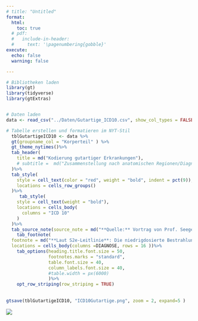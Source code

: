 ```yaml
---
# title: "Untitled"
format: 
  html: 
    toc: true
  # pdf:
  #   include-in-header: 
  #     text: '\pagenumbering{gobble}'
execute:
  echo: false
  warning: false

---
```



```r

# Bibliotheken laden
library(gt)
library(tidyverse)
library(gtExtras)


# Daten laden
data <- read_csv("../Daten/Gutartige_ICD10.csv", show_col_types = FALSE )

# Tabelle erstellen und formatieren im NYT-Stil
  tblGutartigeICD10 <- data %>%
  gt(groupname_col = "Korperteil" ) %>%
  gt_theme_nytimes()%>%
  tab_header(
    title = md("Kodierung gutartiger Erkrankungen"),
    # subtitle =  md("Zusammenstellung nach anatomischen Regionen/Diagnosen")
  )%>%
  tab_style(
    style = cell_text(color = "red", weight = "bold", indent = pct(9)),
    locations = cells_row_groups()
  )%>%
     tab_style(
    style = cell_text(weight = "bold"),
    locations = cells_body(
      columns = "ICD 10"
    )
  )%>%
  tab_source_note(source_note = md("**Quelle:** Vortrag von Prof. Seegenschmiedt beim Kongress der **DEGRO 2024**"))%>%
    tab_footnote(
  footnote = md("**Laut S2e-Leitlinie**: Die niedrigdosierte Bestrahlung *kann* eine Therapieoption sein, wenn operative Eingriffe noch nicht möglich oder nicht erwünscht sind."),
  locations = cells_body(columns =DIAGNOSE, rows = 16 ))%>%
    tab_options(heading.title.font.size = 50,
                footnotes.marks = "standard",
                table.font.size = 40,
                column_labels.font.size = 40,
                #table.width = px(6000)
                )%>%
    opt_row_striping(row_striping = TRUE)
    
  
gtsave(tblGutartigeICD10, "ICD10Gutartige.png", zoom = 2, expand=5 )

```


![](ICD10Gutartige.png){ fig-align="center"}
